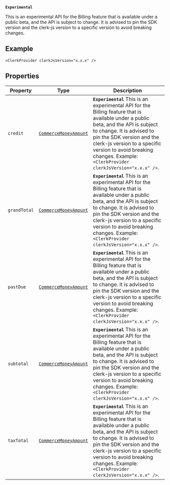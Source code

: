 **`Experimental`**

This is an experimental API for the Billing feature that is available under a public beta, and the API is subject to change.
It is advised to pin the SDK version and the clerk-js version to a specific version to avoid breaking changes.

## Example

```tsx
<ClerkProvider clerkJsVersion="x.x.x" />
```

## Properties

| Property                             | Type                                               | Description                                                                                                                                                                                                                                                                                                         |
| ------------------------------------ | -------------------------------------------------- | ------------------------------------------------------------------------------------------------------------------------------------------------------------------------------------------------------------------------------------------------------------------------------------------------------------------- |
| <a id="credit"></a> `credit`         | [`CommerceMoneyAmount`](commerce-money-amount.mdx) | **`Experimental`** This is an experimental API for the Billing feature that is available under a public beta, and the API is subject to change. It is advised to pin the SDK version and the clerk-js version to a specific version to avoid breaking changes. Example: `<ClerkProvider clerkJsVersion="x.x.x" />`. |
| <a id="grandtotal"></a> `grandTotal` | [`CommerceMoneyAmount`](commerce-money-amount.mdx) | **`Experimental`** This is an experimental API for the Billing feature that is available under a public beta, and the API is subject to change. It is advised to pin the SDK version and the clerk-js version to a specific version to avoid breaking changes. Example: `<ClerkProvider clerkJsVersion="x.x.x" />`. |
| <a id="pastdue"></a> `pastDue`       | [`CommerceMoneyAmount`](commerce-money-amount.mdx) | **`Experimental`** This is an experimental API for the Billing feature that is available under a public beta, and the API is subject to change. It is advised to pin the SDK version and the clerk-js version to a specific version to avoid breaking changes. Example: `<ClerkProvider clerkJsVersion="x.x.x" />`. |
| <a id="subtotal"></a> `subtotal`     | [`CommerceMoneyAmount`](commerce-money-amount.mdx) | **`Experimental`** This is an experimental API for the Billing feature that is available under a public beta, and the API is subject to change. It is advised to pin the SDK version and the clerk-js version to a specific version to avoid breaking changes. Example: `<ClerkProvider clerkJsVersion="x.x.x" />`. |
| <a id="taxtotal"></a> `taxTotal`     | [`CommerceMoneyAmount`](commerce-money-amount.mdx) | **`Experimental`** This is an experimental API for the Billing feature that is available under a public beta, and the API is subject to change. It is advised to pin the SDK version and the clerk-js version to a specific version to avoid breaking changes. Example: `<ClerkProvider clerkJsVersion="x.x.x" />`. |
